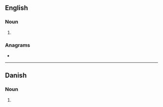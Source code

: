 ==English==

===Noun===
{{head|en|noun plural form}}

# {{plural of|paver|lang=en}}

===Anagrams===
* {{anagrams|en|a=aeprsv|sparve|vapers}}

----

==Danish==

===Noun===
{{head|da|noun form|g=c}}

# {{genitive plural indefinite of|pave|lang=da}}